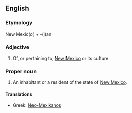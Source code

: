 ==English==

===Etymology===
New Mexic(o) + -(i)an

===Adjective===
{{en-adj|-}}

# Of, or pertaining to, [[New Mexico]] or its culture.

===Proper noun===
{{en-proper noun|sg=[[New]] [[Mexican]]|New Mexicans}}

# An inhabitant or a resident of the state of [[New Mexico]].

====Translations====
{{trans-top|an inhabitant or a resident of the state of New Mexico}}
* Greek: [[Neo-Mexikanos]]
{{trans-mid}}
{{trans-bottom}}